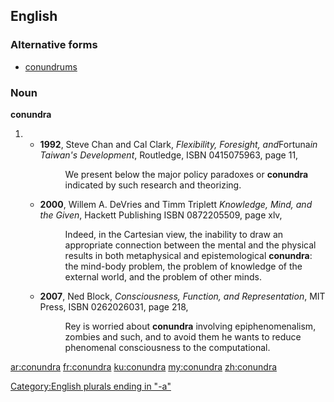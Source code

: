 ==English==

===Alternative forms===
* [[conundrums]] {{qualifier|more common}}
===Noun===
'''conundra''' {{p}}

# {{plural of|[[conundrum#English|conundrum]]}}
#* '''1992''', Steve Chan and Cal Clark, ''Flexibility, Foresight, and ''Fortuna'' in Taiwan's Development'', Routledge, ISBN 0415075963, page 11,
#*: We present below the major policy paradoxes or '''conundra''' indicated by such research and theorizing.
#* '''2000''', Willem A. DeVries and Timm Triplett ''Knowledge, Mind, and the Given'', Hackett Publishing ISBN 0872205509, page xlv,
#*: Indeed, in the Cartesian view, the inability to draw an appropriate connection between the mental and the physical results in both metaphysical and epistemological '''conundra''': the mind-body problem, the problem of knowledge of the external world, and the problem of other minds.
#* '''2007''', Ned Block, ''Consciousness, Function, and Representation'', MIT Press, ISBN 0262026031, page 218,
#*: Rey is worried about '''conundra''' involving epiphenomenalism, zombies and such, and to avoid them he wants to reduce phenomenal consciousness to the computational.

[[Category:English plurals ending in "-a"]]

[[ar:conundra]]
[[fr:conundra]]
[[ku:conundra]]
[[my:conundra]]
[[zh:conundra]]